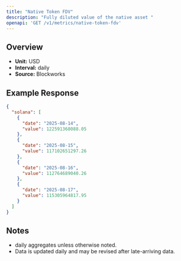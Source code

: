 ```yaml
---
title: "Native Token FDV"
description: "Fully diluted value of the native asset "
openapi: 'GET /v1/metrics/native-token-fdv'
---
```


## Overview

- **Unit:** USD
- **Interval:** daily
- **Source:** Blockworks

## Example Response

```json
{
  "solana": [
    {
      "date": "2025-08-14",
      "value": 122591368088.05
    },
    {
      "date": "2025-08-15",
      "value": 117102651297.26
    },
    {
      "date": "2025-08-16",
      "value": 112764689040.26
    },
    {
      "date": "2025-08-17",
      "value": 115305964817.95
    }
  ]
}
```

## Notes
- daily aggregates unless otherwise noted.
- Data is updated daily and may be revised after late-arriving data.
